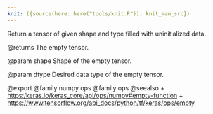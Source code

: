 ```yaml
---
knit: ({source(here::here("tools/knit.R")); knit_man_src})
---
```

Return a tensor of given shape and type filled with uninitialized data.

@returns
    The empty tensor.

@param shape
Shape of the empty tensor.

@param dtype
Desired data type of the empty tensor.

@export
@family numpy ops
@family ops
@seealso
+ <https:/keras.io/keras_core/api/ops/numpy#empty-function>
+ <https://www.tensorflow.org/api_docs/python/tf/keras/ops/empty>
